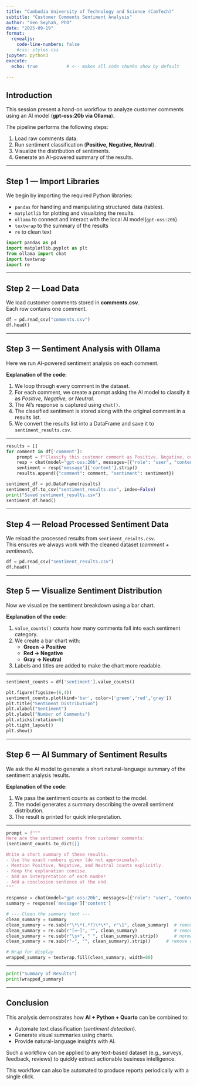 ```yaml
---
title: "Cambodia University of Technology and Science (CamTech)"
subtitle: "Customer Comments Sentiment Analysis"
author: "Ven Seyhah, PhD"
date: "2025-09-19"
format: 
  revealjs:
    code-line-numbers: false
    #css: styles.css
jupyter: python3
execute:
  echo: true           # <-- makes all code chunks show by default

---
```




## Introduction

This session present a hand-on workflow to analyze customer comments using an AI model (**gpt-oss:20b via Ollama**).  

The pipeline performs the following steps:

1. Load raw comments data.
2. Run sentiment classification (**Positive, Negative, Neutral**).
3. Visualize the distribution of sentiments.
4. Generate an AI-powered summary of the results.

---

## Step 1 — Import Libraries

We begin by importing the required Python libraries:  

- `pandas` for handling and manipulating structured data (tables).  
- `matplotlib` for plotting and visualizing the results.  
- `ollama` to connect and interact with the local AI model(`gpt-oss:20b`).  
- `textwrap` to the summary of the results
- `re` to clean text

```python
import pandas as pd
import matplotlib.pyplot as plt
from ollama import chat
import textwrap
import re
```

---

## Step 2 — Load Data

We load customer comments stored in **comments.csv**.  
Each row contains one comment.  

```python
df = pd.read_csv("comments.csv")
df.head()
```

---

## Step 3 — Sentiment Analysis with Ollama

Here we run AI-powered sentiment analysis on each comment.  

**Explanation of the code:**

1. We loop through every comment in the dataset.  
2. For each comment, we create a prompt asking the AI model to classify it as *Positive, Negative, or Neutral*.  
3. The AI’s response is captured using `chat()`.  
4. The classified sentiment is stored along with the original comment in a results list.  
5. We convert the results list into a DataFrame and save it to `sentiment_results.csv`.  

---

```python
results = []
for comment in df['comment']:
    prompt = f"Classify this customer comment as Positive, Negative, or Neutral:\n\n{comment}"
    resp = chat(model="gpt-oss:20b", messages=[{"role": "user", "content": prompt}])
    sentiment = resp['message']['content'].strip()
    results.append({"comment": comment, "sentiment": sentiment})

sentiment_df = pd.DataFrame(results)
sentiment_df.to_csv("sentiment_results.csv", index=False)
print("Saved sentiment_results.csv")
sentiment_df.head()
```

---

## Step 4 — Reload Processed Sentiment Data

We reload the processed results from `sentiment_results.csv`.  
This ensures we always work with the cleaned dataset (*comment + sentiment*).

```python
df = pd.read_csv("sentiment_results.csv")
df.head()
```

---

## Step 5 — Visualize Sentiment Distribution

Now we visualize the sentiment breakdown using a bar chart.  

**Explanation of the code:**

1. `value_counts()` counts how many comments fall into each sentiment category.  
2. We create a bar chart with:  
   - **Green → Positive**  
   - **Red → Negative**  
   - **Gray → Neutral**  
3. Labels and titles are added to make the chart more readable. 

---

```python
sentiment_counts = df['sentiment'].value_counts()

plt.figure(figsize=(6,4))
sentiment_counts.plot(kind='bar', color=['green','red','gray'])
plt.title("Sentiment Distribution")
plt.xlabel("Sentiment")
plt.ylabel("Number of Comments")
plt.xticks(rotation=0)
plt.tight_layout()
plt.show()
```

---

## Step 6 — AI Summary of Sentiment Results

We ask the AI model to generate a short natural-language summary of the sentiment analysis results.  

**Explanation of the code:**  

1. We pass the sentiment counts as context to the model.  
2. The model generates a summary describing the overall sentiment distribution.  
3. The result is printed for quick interpretation.  

---

```python
prompt = f"""
Here are the sentiment counts from customer comments:
{sentiment_counts.to_dict()}

Write a short summary of these results.
- Use the exact numbers given (do not approximate).
- Mention Positive, Negative, and Neutral counts explicitly.
- Keep the explanation concise.
- Add an interpretation of each number
- Add a conclosion sentence at the end.
"""

response = chat(model="gpt-oss:20b", messages=[{"role": "user", "content": prompt}])
summary = response['message']['content']

# --- Clean the summary text ---
clean_summary = summary
clean_summary = re.sub(r"\*\*(.*?)\*\*", r"\1", clean_summary)  # remove bold markdown
clean_summary = re.sub(r"[≈~]", "", clean_summary)              # remove symbols
clean_summary = re.sub(r"\s+", " ", clean_summary).strip()      # normalize spaces
clean_summary = re.sub(r"-", "", clean_summary).strip()      # remove dash

# Wrap for display
wrapped_summary = textwrap.fill(clean_summary, width=80)
```

---

```python
print("Summary of Results")
print(wrapped_summary)
```

---

## Conclusion

This analysis demonstrates how **AI + Python + Quarto** can be combined to:  

- Automate text classification (*sentiment detection*).  
- Generate visual summaries using charts.  
- Provide natural-language insights with AI.  

Such a workflow can be applied to any text-based dataset (e.g., surveys, feedback, reviews) to quickly extract actionable business intelligence.  

This workflow can also be automated to produce reports periodically with a single click.  
